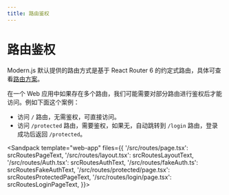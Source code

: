 ```yaml
---
title: 路由鉴权
---
```


# 路由鉴权

Modern.js 默认提供的路由方式是基于 React Router 6 的约定式路由，具体可查看[路由方案](/guides/basic-features/routes.html#路由方案)。

在一个 Web 应用中如果存在多个路由，我们可能需要对部分路由进行鉴权后才能访问。例如下面这个案例：

- 访问 `/` 路由，无需鉴权，可直接访问。
- 访问 `/protected` 路由，需要鉴权，如果无，自动跳转到 `/login` 路由，登录成功后返回 `/protected`。


<Sandpack template="web-app" files={{
  '/src/routes/page.tsx': srcRoutesPageText,
  '/src/routes/layout.tsx': srcRoutesLayoutText,
  '/src/routes/Auth.tsx': srcRoutesAuthText,
  '/src/routes/fakeAuth.ts': srcRoutesFakeAuthText,
  '/src/routes/protected/page.tsx': srcRoutesProtectedPageText,
  '/src/routes/login/page.tsx': srcRoutesLoginPageText,
}}>

</Sandpack>
